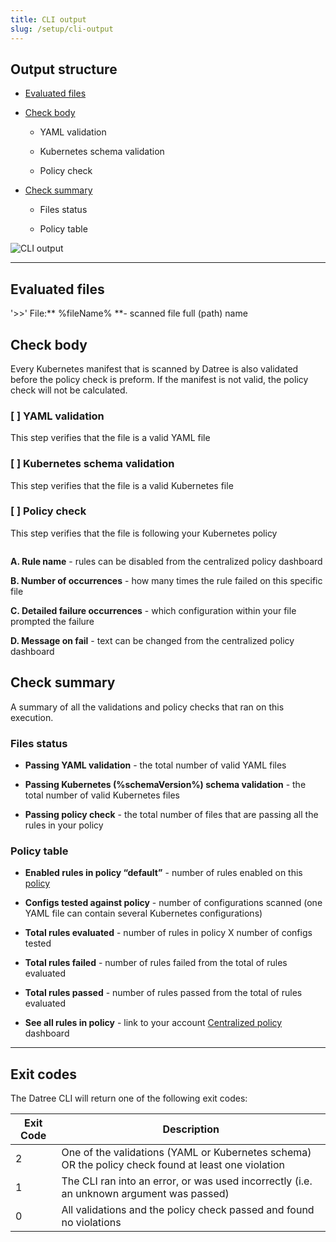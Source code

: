 ```yaml
---
title: CLI output
slug: /setup/cli-output
---
```


## Output structure

- [Evaluated files](/setup/cli-output#evaluated-files)

- [Check body](/setup/cli-output#check-body)

  - YAML validation

  - Kubernetes schema validation

  - Policy check

- [Check summary](/setup/cli-output#check-summary)

  - Files status

  - Policy table

<img src='/img/setup/cli-output/1.png' alt='CLI output' />

---

## Evaluated files

'>>' File:** %fileName% **- scanned file full (path) name

## Check body

Every Kubernetes manifest that is scanned by Datree is also validated before the policy check is preform. If the manifest is not valid, the policy check will not be calculated.&#x20;

### \[ ] YAML validation

This step verifies that the file is a valid YAML file

### \[ ] Kubernetes schema validation

This step verifies that the file is a valid Kubernetes file

### \[ ] Policy check

This step verifies that the file is following your Kubernetes policy

<img src='/img/setup/cli-output/2.png' alt='' />

**A. Rule name** - rules can be disabled from the centralized policy dashboard

**B. Number of occurrences** - how many times the rule failed on this specific file

**C. Detailed failure occurrences** - which configuration within your file prompted the failure

**D. Message on fail** - text can be changed from the centralized policy dashboard

## Check summary

A summary of all the validations and policy checks that ran on this execution. &#x20;

### Files status

- **Passing YAML validation** - the total number of valid YAML files

- **Passing Kubernetes (%schemaVersion%) schema validation** - the total number of valid Kubernetes files

- **Passing policy check** - the total number of files that are passing all the rules in your policy

### Policy table

- **Enabled rules in policy “default”** - number of rules enabled on this [policy](/faq#what-is-a-policy)

- **Configs tested against policy** - number of configurations scanned (one YAML file can contain several Kubernetes configurations)

- **Total rules evaluated** - number of rules in policy X number of configs tested

- **Total rules failed** - number of rules failed from the total of rules evaluated

- **Total rules passed** - number of rules passed from the total of rules evaluated

- **See all rules in policy** - link to your account [Centralized policy](/setup/centralized-policy) dashboard

---

## Exit codes
The Datree CLI will return one of the following exit codes:  

| Exit Code | Description |
|-----------|-------------|
| 2 | One of the validations (YAML or Kubernetes schema) OR the policy check found at least one violation |
| 1 | The CLI ran into an error, or was used incorrectly (i.e. an unknown argument was passed) |
| 0 | All validations and the policy check passed and found no violations |
